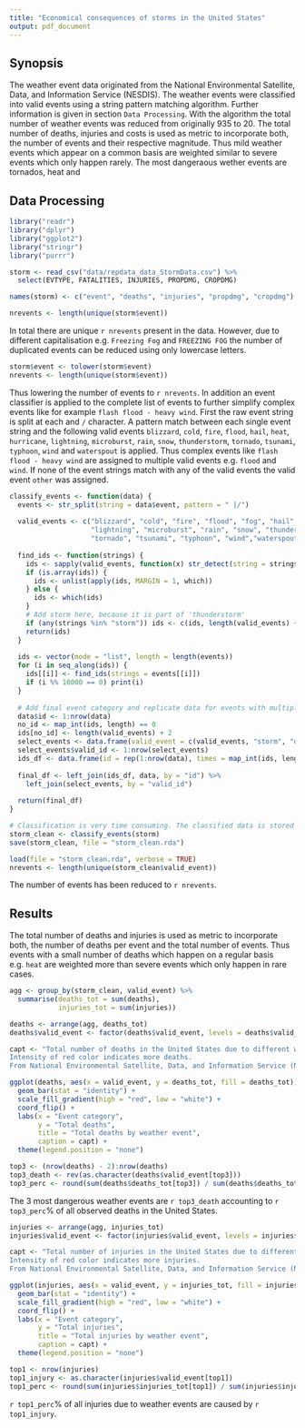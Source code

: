 ```yaml
---
title: "Economical consequences of storms in the United States"
output: pdf_document
---
```



## Synopsis

The weather event data originated from the National Environmental Satellite, Data, and Information Service (NESDIS). The weather events were classified into valid events using a string pattern matching algorithm. Further information is given in section `Data Processing`. With the algorithm the total number of weather events was reduced from originally 935 to 20. The total number of deaths, injuries and costs is used as metric to incorporate both, the number of events and their respective magnitude. Thus mild weather events which appear on a common basis are weighted similar to severe events which only happen rarely. The most dangeraous wether events are tornados, heat and 

## Data Processing

```r
library("readr")
library("dplyr")
library("ggplot2")
library("stringr")
library("purrr")

storm <- read_csv("data/repdata_data_StormData.csv") %>% 
  select(EVTYPE, FATALITIES, INJURIES, PROPDMG, CROPDMG)

names(storm) <- c("event", "deaths", "injuries", "propdmg", "cropdmg")

nrevents <- length(unique(storm$event))
```

In total there are unique `r nrevents` present in the data. However, due to different capitalisation
e.g. `Freezing Fog` and `FREEZING FOG` the number of duplicated events can be reduced using only
lowercase letters.

```r
storm$event <- tolower(storm$event)
nrevents <- length(unique(storm$event))
```

Thus lowering the number of events to `r nrevents`. In addition an event classifier is applied to the complete list of
events to further simplify complex events like for example `flash flood - heavy wind`. First the
raw event string is split at each ` ` and `/` character. A pattern match between each single event string and the following valid
events `blizzard`, `cold`, `fire`, `flood`, `hail`, `heat`, `hurricane`, `lightning`, `microburst`, `rain`, `snow`, `thunderstorm`, `tornado`, `tsunami`, `typhoon`, `wind` and `waterspout`
is applied. Thus complex events like `flash flood - heavy wind` are assigned to multiple valid events e.g. `flood` and `wind`.
If none of the event strings match with any of the valid events the valid event `other` was assigned.

```r
classify_events <- function(data) {
  events <- str_split(string = data$event, pattern = " |/")
  
  valid_events <- c("blizzard", "cold", "fire", "flood", "fog", "hail", "heat", "hurricane", 
                    "lightning", "microburst", "rain", "snow", "thunderstorm", 
                    "tornado", "tsunami", "typhoon", "wind","waterspout")
  
  find_ids <- function(strings) {
    ids <- sapply(valid_events, function(x) str_detect(string = strings, pattern = x))
    if (is.array(ids)) {
      ids <- unlist(apply(ids, MARGIN = 1, which))
    } else {
      ids <- which(ids)
    }
    # Add storm here, because it is part of 'thunderstorm'
    if (any(strings %in% "storm")) ids <- c(ids, length(valid_events) + 1)
    return(ids) 
  }
  
  ids <- vector(mode = "list", length = length(events))
  for (i in seq_along(ids)) {
    ids[[i]] <- find_ids(strings = events[[i]])
    if (i %% 10000 == 0) print(i)
  }
  
  # Add final event category and replicate data for events with multiple entries
  data$id <- 1:nrow(data)
  no_id <- map_int(ids, length) == 0
  ids[no_id] <- length(valid_events) + 2
  select_events <- data.frame(valid_event = c(valid_events, "storm", "other"))
  select_events$valid_id <- 1:nrow(select_events)
  ids_df <- data.frame(id = rep(1:nrow(data), times = map_int(ids, length)), valid_id = unlist(ids))
  
  final_df <- left_join(ids_df, data, by = "id") %>% 
    left_join(select_events, by = "valid_id")
  
  return(final_df)
}
```


```r
# Classification is very time consuming. The classified data is stored in storm_clean.Rda
storm_clean <- classify_events(storm)
save(storm_clean, file = "storm_clean.rda")
```


```r
load(file = "storm_clean.rda", verbose = TRUE)
nrevents <- length(unique(storm_clean$valid_event))
```

The number of events has been reduced to `r nrevents`.

## Results

The total number of deaths and injuries is used as metric to incorporate both, the number of deaths per event and the total number of events. Thus events with a 
small number of deaths which happen on a regular basis e.g. `heat` are weighted more than severe events which only happen in rare cases. 

```r
agg <- group_by(storm_clean, valid_event) %>% 
  summarise(deaths_tot = sum(deaths),
            injuries_tot = sum(injuries))

deaths <- arrange(agg, deaths_tot)
deaths$valid_event <- factor(deaths$valid_event, levels = deaths$valid_event, labels = deaths$valid_event)

capt <- "Total number of deaths in the United States due to different weather events. 
Intensity of red color indicates more deaths. 
From National Environmental Satellite, Data, and Information Service (NESDIS)"

ggplot(deaths, aes(x = valid_event, y = deaths_tot, fill = deaths_tot)) +
  geom_bar(stat = "identity") +
  scale_fill_gradient(high = "red", low = "white") +
  coord_flip() +
  labs(x = "Event category", 
       y = "Total deaths",
       title = "Total deaths by weather event",
       caption = capt) +
  theme(legend.position = "none")

top3 <- (nrow(deaths) - 2):nrow(deaths)
top3_death <- rev(as.character(deaths$valid_event[top3]))
top3_perc <- round(sum(deaths$deaths_tot[top3]) / sum(deaths$deaths_tot), digits = 2) * 100
```

The 3 most dangerous weather events are `r top3_death` accounting to `r top3_perc`% of all observed deaths in the United States. 

```r
injuries <- arrange(agg, injuries_tot)
injuries$valid_event <- factor(injuries$valid_event, levels = injuries$valid_event, labels = injuries$valid_event)

capt <- "Total number of injuries in the United States due to different weather events. 
Intensity of red color indicates more injuries. 
From National Environmental Satellite, Data, and Information Service (NESDIS)"

ggplot(injuries, aes(x = valid_event, y = injuries_tot, fill = injuries_tot)) +
  geom_bar(stat = "identity") +
  scale_fill_gradient(high = "red", low = "white") +
  coord_flip() +
  labs(x = "Event category", 
       y = "Total injuries",
       title = "Total injuries by weather event",
       caption = capt) +
  theme(legend.position = "none")
```

```r
top1 <- nrow(injuries)
top1_injury <- as.character(injuries$valid_event[top1])
top1_perc <- round(sum(injuries$injuries_tot[top1]) / sum(injuries$injuries_tot), digits = 2) * 100
```

`r top1_perc`% of all injuries due to weather events are caused by `r top1_injury`.

